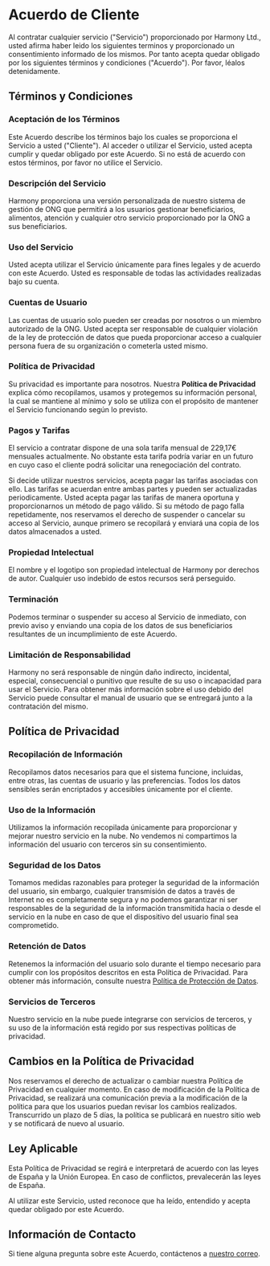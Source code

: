 # Acuerdo de Cliente

Al contratar cualquier servicio ("Servicio") proporcionado por Harmony Ltd., usted afirma haber leido los siguientes terminos y proporcionado un consentimiento informado de los mismos. 
Por tanto acepta quedar obligado por los siguientes términos y condiciones ("Acuerdo"). Por favor, léalos detenidamente.

## Términos y Condiciones

### Aceptación de los Términos

Este Acuerdo describe los términos bajo los cuales se proporciona el Servicio a usted ("Cliente"). Al acceder o utilizar el Servicio, usted acepta cumplir y quedar obligado por este Acuerdo.
Si no está de acuerdo con estos términos, por favor no utilice el Servicio.

### Descripción del Servicio

Harmony proporciona una versión personalizada de nuestro sistema de gestión de ONG que permitirá a los usuarios gestionar beneficiarios, alimentos, atención y cualquier otro servicio proporcionado por la ONG a sus beneficiarios.

### Uso del Servicio

Usted acepta utilizar el Servicio únicamente para fines legales y de acuerdo con este Acuerdo. Usted es responsable de todas las actividades realizadas bajo su cuenta.

### Cuentas de Usuario

Las cuentas de usuario solo pueden ser creadas por nosotros o un miembro autorizado de la ONG. Usted acepta ser responsable de cualquier violación de la ley de protección de datos que pueda proporcionar acceso a cualquier persona fuera de su organización
o cometerla usted mismo.

### Política de Privacidad

Su privacidad es importante para nosotros. Nuestra **Política de Privacidad** explica cómo recopilamos, usamos y protegemos su información personal, la cual se mantiene al mínimo y solo se utiliza con el propósito
de mantener el Servicio funcionando según lo previsto.

### Pagos y Tarifas

El servicio a contratar dispone de una sola tarifa mensual de 229,17€ mensuales actualmente. No obstante esta tarifa podría variar en un futuro en cuyo caso el cliente podrá solicitar una renegociación del contrato.

Si decide utilizar nuestros servicios, acepta pagar las tarifas asociadas con ello. Las tarifas se acuerdan entre ambas partes y pueden ser actualizadas periodicamente. Usted acepta pagar las tarifas de manera oportuna
y proporcionarnos un método de pago válido. Si su método de pago falla repetidamente, nos reservamos el derecho de suspender o cancelar su acceso al Servicio, aunque primero se recopilará y enviará una copia de los datos almacenados
a usted.

### Propiedad Intelectual

El nombre y el logotipo son propiedad intelectual de Harmony por derechos de autor. Cualquier uso indebido de estos recursos será perseguido.

### Terminación

Podemos terminar o suspender su acceso al Servicio de inmediato, con previo aviso y enviando una copia de los datos de sus beneficiarios resultantes de un incumplimiento de este Acuerdo.

### Limitación de Responsabilidad

Harmony no será responsable de ningún daño indirecto, incidental, especial, consecuencial o punitivo que resulte de su uso o incapacidad para usar el Servicio. Para obtener más información sobre el uso debido
del Servicio puede consultar el manual de usuario que se entregará junto a la contratación del mismo.

## Política de Privacidad

### Recopilación de Información

Recopilamos datos necesarios para que el sistema funcione, incluidas, entre otras, las cuentas de usuario y las preferencias. Todos los datos sensibles serán encriptados y accesibles únicamente por el cliente.

### Uso de la Información

Utilizamos la información recopilada únicamente para proporcionar y mejorar nuestro servicio en la nube. No vendemos ni compartimos la información del usuario con terceros sin su consentimiento.

### Seguridad de los Datos

Tomamos medidas razonables para proteger la seguridad de la información del usuario, sin embargo, cualquier transmisión de datos a través de Internet no es completamente segura y no podemos garantizar ni 
ser responsables de la seguridad de la información transmitida hacia o desde el servicio en la nube en caso de que el dispositivo del usuario final sea comprometido.

### Retención de Datos

Retenemos la información del usuario solo durante el tiempo necesario para cumplir con los propósitos descritos en esta Política de Privacidad. Para obtener más información, consulte nuestra 
[Política de Protección de Datos](Data%20Protection.mdx).

### Servicios de Terceros

Nuestro servicio en la nube puede integrarse con servicios de terceros, y su uso de la información está regido por sus respectivas políticas de privacidad.

## Cambios en la Política de Privacidad

Nos reservamos el derecho de actualizar o cambiar nuestra Política de Privacidad en cualquier momento. En caso de modificación de la Política de Privacidad, se realizará una comunicación previa 
a la modificación de la política para que los usuarios puedan revisar los cambios realizados. Transcurrido un plazo de 5 días, la política se publicará en nuestro sitio web y se notificará de nuevo al usuario.

## Ley Aplicable

Esta Política de Privacidad se regirá e interpretará de acuerdo con las leyes de España y la Unión Europea. En caso de conflictos, prevalecerán las leyes de España.

Al utilizar este Servicio, usted reconoce que ha leído, entendido y acepta quedar obligado por este Acuerdo.

## Información de Contacto

Si tiene alguna pregunta sobre este Acuerdo, contáctenos a [nuestro correo](mailto:harmonyltd@outlook.com).
